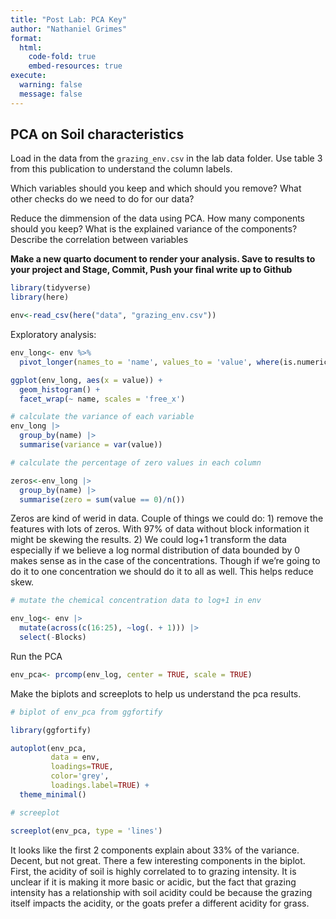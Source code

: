 ```yaml
---
title: "Post Lab: PCA Key"
author: "Nathaniel Grimes"
format: 
  html:
    code-fold: true
    embed-resources: true
execute:
  warning: false
  message: false
---
```


## PCA on Soil characteristics

Load in the data from the `grazing_env.csv` in the lab data folder. Use table 3 from this publication to understand the column labels.

Which variables should you keep and which should you remove? What other checks do we need to do for our data?

Reduce the dimmension of the data using PCA. How many components should you keep? What is the explained variance of the components? Describe the correlation between variables


**Make a new quarto document to render your analysis. Save to results to your project and Stage, Commit, Push your final write up to Github**

```r
library(tidyverse)
library(here)

env<-read_csv(here("data", "grazing_env.csv"))
```

Exploratory analysis:

```r
env_long<- env %>%
  pivot_longer(names_to = 'name', values_to = 'value', where(is.numeric))

ggplot(env_long, aes(x = value)) +
  geom_histogram() +
  facet_wrap(~ name, scales = 'free_x')

# calculate the variance of each variable
env_long |> 
  group_by(name) |> 
  summarise(variance = var(value))

# calculate the percentage of zero values in each column

zeros<-env_long |> 
  group_by(name) |> 
  summarise(zero = sum(value == 0)/n())
```



Zeros are kind of werid in data. Couple of things we could do: 1) remove the features with lots of zeros. With 97% of data without block information it might be skewing the results. 2) We could log+1 transform the data especially if we believe a log normal distribution of data bounded by 0 makes sense as in the case of the concentrations. Though if we're going to do it to one concentration we should do it to all as well. This helps reduce skew.

```r
# mutate the chemical concentration data to log+1 in env

env_log<- env |> 
  mutate(across(c(16:25), ~log(. + 1))) |> 
  select(-Blocks)
```

Run the PCA

```r
env_pca<- prcomp(env_log, center = TRUE, scale = TRUE)
```


Make the biplots and screeplots to help us understand the pca results.

```r
# biplot of env_pca from ggfortify

library(ggfortify)

autoplot(env_pca, 
         data = env,
         loadings=TRUE,
         color='grey',
         loadings.label=TRUE) +
  theme_minimal()

# screeplot

screeplot(env_pca, type = 'lines')

```

It looks like the first 2 components explain about 33% of the variance. Decent, but not great. There a few interesting components in the biplot. First, the acidity of soil is highly correlated to to grazing intensity. It is unclear if it is making it more basic or acidic, but the fact that grazing intensity has a relationship with soil acidity could be because the grazing itself impacts the acidity, or the goats prefer a different acidity for grass.  